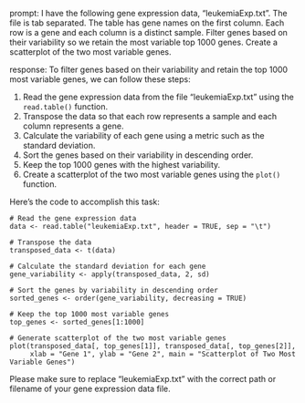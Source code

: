 prompt:
I have the following gene expression data, "leukemiaExp.txt". The file is tab separated. The table has gene names on the first column. Each row is a gene and each column is a distinct sample. Filter genes based on their variability so we retain the most variable top 1000 genes. Create a scatterplot of the two most variable genes.

response:
To filter genes based on their variability and retain the top 1000 most variable genes, we can follow these steps:

1. Read the gene expression data from the file "leukemiaExp.txt" using the `read.table()` function.
2. Transpose the data so that each row represents a sample and each column represents a gene.
3. Calculate the variability of each gene using a metric such as the standard deviation.
4. Sort the genes based on their variability in descending order.
5. Keep the top 1000 genes with the highest variability.
6. Create a scatterplot of the two most variable genes using the `plot()` function.

Here's the code to accomplish this task:

```
# Read the gene expression data
data <- read.table("leukemiaExp.txt", header = TRUE, sep = "\t")

# Transpose the data
transposed_data <- t(data)

# Calculate the standard deviation for each gene
gene_variability <- apply(transposed_data, 2, sd)

# Sort the genes by variability in descending order
sorted_genes <- order(gene_variability, decreasing = TRUE)

# Keep the top 1000 most variable genes
top_genes <- sorted_genes[1:1000]

# Generate scatterplot of the two most variable genes
plot(transposed_data[, top_genes[1]], transposed_data[, top_genes[2]],
     xlab = "Gene 1", ylab = "Gene 2", main = "Scatterplot of Two Most Variable Genes")
```

Please make sure to replace "leukemiaExp.txt" with the correct path or filename of your gene expression data file.
